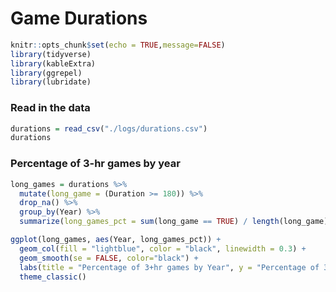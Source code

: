 
# Game Durations

```r
knitr::opts_chunk$set(echo = TRUE,message=FALSE)
library(tidyverse)
library(kableExtra)
library(ggrepel)
library(lubridate)
```


### Read in the data

```r
durations = read_csv("./logs/durations.csv")
durations

```

### Percentage of 3-hr games by year

```r
long_games = durations %>% 
  mutate(long_game = (Duration >= 180)) %>% 
  drop_na() %>% 
  group_by(Year) %>% 
  summarize(long_games_pct = sum(long_game == TRUE) / length(long_game))
```

```r
ggplot(long_games, aes(Year, long_games_pct)) +
  geom_col(fill = "lightblue", color = "black", linewidth = 0.3) +
  geom_smooth(se = FALSE, color="black") +
  labs(title = "Percentage of 3+hr games by Year", y = "Percentage of 3+hr games") +
  theme_classic()
```


